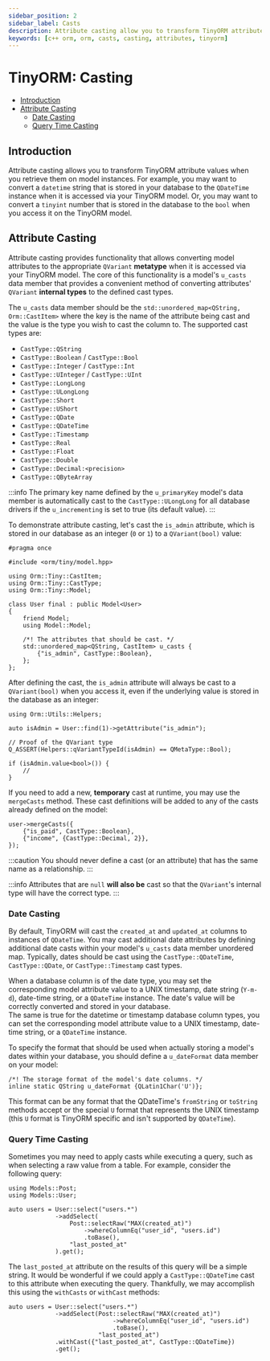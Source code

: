 ```yaml
---
sidebar_position: 2
sidebar_label: Casts
description: Attribute casting allow you to transform TinyORM attribute values when you retrieve them on model instances. For example, you may want to convert a `datetime` string that is stored in your database to the `QDateTime` instance when it is accessed via your TinyORM model.
keywords: [c++ orm, orm, casts, casting, attributes, tinyorm]
---
```


# TinyORM: Casting

- [Introduction](#introduction)
- [Attribute Casting](#attribute-casting)
    - [Date Casting](#date-casting)
    - [Query Time Casting](#query-time-casting)

## Introduction

Attribute casting allows you to transform TinyORM attribute values when you retrieve them on model instances. For example, you may want to convert a `datetime` string that is stored in your database to the `QDateTime` instance when it is accessed via your TinyORM model. Or, you may want to convert a `tinyint` number that is stored in the database to the `bool` when you access it on the TinyORM model.

## Attribute Casting

Attribute casting provides functionality that allows converting model attributes to the appropriate `QVariant` __metatype__ when it is accessed via your TinyORM model. The core of this functionality is a model's `u_casts` data member that provides a convenient method of converting attributes' `QVariant` __internal types__ to the defined cast types.

The `u_casts` data member should be the `std::unordered_map<QString, Orm::CastItem>` where the key is the name of the attribute being cast and the value is the type you wish to cast the column to. The supported cast types are:

<div id="casts-types-list">

- `CastType::QString`
- `CastType::Boolean` / `CastType::Bool`
- `CastType::Integer` / `CastType::Int`
- `CastType::UInteger` / `CastType::UInt`
- `CastType::LongLong`
- `CastType::ULongLong`
- `CastType::Short`
- `CastType::UShort`
- `CastType::QDate`
- `CastType::QDateTime`
- `CastType::Timestamp`
- `CastType::Real`
- `CastType::Float`
- `CastType::Double`
- <code>CastType::Decimal:&lt;precision&gt;</code>
- `CastType::QByteArray`

</div>

:::info
The primary key name defined by the `u_primaryKey` model's data member is automatically cast to the `CastType::ULongLong` for all database drivers if the `u_incrementing` is set to true (its default value).
:::

To demonstrate attribute casting, let's cast the `is_admin` attribute, which is stored in our database as an integer (`0` or `1`) to a `QVariant(bool)` value:

    #pragma once

    #include <orm/tiny/model.hpp>

    using Orm::Tiny::CastItem;
    using Orm::Tiny::CastType;
    using Orm::Tiny::Model;

    class User final : public Model<User>
    {
        friend Model;
        using Model::Model;

        /*! The attributes that should be cast. */
        std::unordered_map<QString, CastItem> u_casts {
            {"is_admin", CastType::Boolean},
        };
    };

After defining the cast, the `is_admin` attribute will always be cast to a `QVariant(bool)` when you access it, even if the underlying value is stored in the database as an integer:

    using Orm::Utils::Helpers;

    auto isAdmin = User::find(1)->getAttribute("is_admin");

    // Proof of the QVariant type
    Q_ASSERT(Helpers::qVariantTypeId(isAdmin) == QMetaType::Bool);

    if (isAdmin.value<bool>()) {
        //
    }

If you need to add a new, __temporary__ cast at runtime, you may use the `mergeCasts` method. These cast definitions will be added to any of the casts already defined on the model:

    user->mergeCasts({
        {"is_paid", CastType::Boolean},
        {"income", {CastType::Decimal, 2}},
    });

:::caution
You should never define a cast (or an attribute) that has the same name as a relationship.
:::

:::info
Attributes that are `null` __will also be__ cast so that the `QVariant`'s internal type will have the correct type.
:::

### Date Casting

By default, TinyORM will cast the `created_at` and `updated_at` columns to instances of `QDateTime`. You may cast additional date attributes by defining additional date casts within your model's `u_casts` data member unordered map. Typically, dates should be cast using the `CastType::QDateTime`, `CastType::QDate`, or `CastType::Timestamp` cast types.

When a database column is of the date type, you may set the corresponding model attribute value to a UNIX timestamp, date string (`Y-m-d`), date-time string, or a `QDateTime` instance. The date's value will be correctly converted and stored in your database.<br/>
The same is true for the datetime or timestamp database column types, you can set the corresponding model attribute value to a UNIX timestamp, date-time string, or a `QDateTime` instance.

To specify the format that should be used when actually storing a model's dates within your database, you should define a `u_dateFormat` data member on your model:

    /*! The storage format of the model's date columns. */
    inline static QString u_dateFormat {QLatin1Char('U')};

This format can be any format that the QDateTime's `fromString` or `toString` methods accept or the special `U` format that represents the UNIX timestamp (this `U` format is TinyORM specific and isn't supported by `QDateTime`).

### Query Time Casting

Sometimes you may need to apply casts while executing a query, such as when selecting a raw value from a table. For example, consider the following query:

    using Models::Post;
    using Models::User;

    auto users = User::select("users.*")
                 ->addSelect(
                     Post::selectRaw("MAX(created_at)")
                         ->whereColumnEq("user_id", "users.id")
                         .toBase(),
                     "last_posted_at"
                 ).get();

The `last_posted_at` attribute on the results of this query will be a simple string. It would be wonderful if we could apply a `CastType::QDateTime` cast to this attribute when executing the query. Thankfully, we may accomplish this using the `withCasts` or `withCast` methods:

    auto users = User::select("users.*")
                 ->addSelect(Post::selectRaw("MAX(created_at)")
                                 ->whereColumnEq("user_id", "users.id")
                                 .toBase(),
                             "last_posted_at")
                 .withCast({"last_posted_at", CastType::QDateTime})
                 .get();
